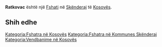 {{Fshat në Kosovës
 | Emri                = Ratkovac
 | EmriAlt                = Ratkoc,Ratkovac,Ratkovc,Ratkovce,Ратковац
 | Emri (Rasa dhanore) = 
 | Figura              = 
 | Shteti              = Kosovës
 | Komuna              = Skënderaj
 | Kodi postar         = 
 | Sipërfaqja          = 

 | Popullsia           = 

 | Regj. i popullsisë  = 
 | Dend. e popullsisë  = 
 | Faqja zyrtare       = 
 <!--- Koordinatat ----> 
 | Gjerësia            = 42.40944
 | Gjatësia            = 20.53972
 | Lartësia            = 
}}
'''Ratkovac''' është një [[Fshati]] në [[Skënderaj]] të [[Kosovës]].

<!-- == Gjeografia == -->
<!-- == Historia == -->
<!-- == Demografia == -->
== Shih edhe ==
{{Komuna Skënderaj}}
{{Kosovo-Administrata-Cung}}

[[Kategoria:Fshatra në Kosovës]]
[[Kategoria:Fshatra në Kommunes Skënderaj]]
[[Kategoria:Vendbanime në Kosovës]]